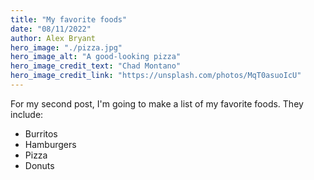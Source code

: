 ```yaml
---
title: "My favorite foods"
date: "08/11/2022"
author: Alex Bryant
hero_image: "./pizza.jpg"
hero_image_alt: "A good-looking pizza"
hero_image_credit_text: "Chad Montano"
hero_image_credit_link: "https://unsplash.com/photos/MqT0asuoIcU"
---
```


For my second post, I'm going to make a list of my favorite foods.
They include:

* Burritos
* Hamburgers
* Pizza
* Donuts
